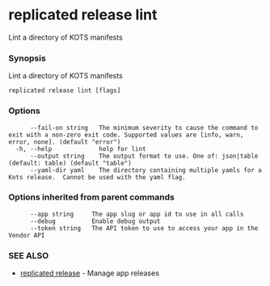 # replicated release lint

Lint a directory of KOTS manifests

### Synopsis

Lint a directory of KOTS manifests

```
replicated release lint [flags]
```

### Options

```
      --fail-on string   The minimum severity to cause the command to exit with a non-zero exit code. Supported values are [info, warn, error, none]. (default "error")
  -h, --help             help for lint
      --output string    The output format to use. One of: json|table (default: table) (default "table")
      --yaml-dir yaml    The directory containing multiple yamls for a Kots release.  Cannot be used with the yaml flag.
```

### Options inherited from parent commands

```
      --app string     The app slug or app id to use in all calls
      --debug          Enable debug output
      --token string   The API token to use to access your app in the Vendor API
```

### SEE ALSO

* [replicated release](replicated-cli-release)	 - Manage app releases

